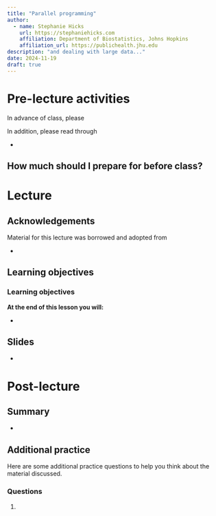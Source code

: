 ```yaml
---
title: "Parallel programming"
author: 
  - name: Stephanie Hicks
    url: https://stephaniehicks.com
    affiliation: Department of Biostatistics, Johns Hopkins
    affiliation_url: https://publichealth.jhu.edu
description: "and dealing with large data..."
date: 2024-11-19
draft: true
---
```


# Pre-lecture activities

::: callout-important

In advance of class, please

:::

In addition, please read through

- 

::: callout-note

## How much should I prepare for before class? 

:::


# Lecture 

## Acknowledgements

Material for this lecture was borrowed and adopted from

- 

## Learning objectives

::: callout-note
### Learning objectives

**At the end of this lesson you will:**

-   
:::



## Slides 

- <add here>


# Post-lecture

## Summary 

- 

## Additional practice

Here are some additional practice questions to help you think about the material discussed.

::: callout-note
### Questions

1. 
:::